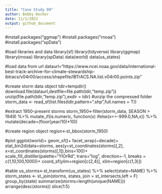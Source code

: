 ```yaml
---
title: "Case Study 09"
author: Bobby Decker
date: 11/1/2022
output: github_document
---
```

#install.packages("ggmap")
#install.packages("rnoaa")
#install.packages("spData")

#load libraries and data
library(sf)
library(tidyverse)
library(ggmap)
library(rnoaa)
library(spData)
data(world)
data(us_states)

#load data from url
dataurl="https://www.ncei.noaa.gov/data/international-best-track-archive-for-climate-stewardship-ibtracs/v04r00/access/shapefile/IBTrACS.NA.list.v04r00.points.zip"

#create storm data object
tdir=tempdir()
download.file(dataurl,destfile=file.path(tdir,"temp.zip"))
unzip(file.path(tdir,"temp.zip"),exdir = tdir) #unzip the compressed folder
storm_data <- read_sf(list.files(tdir,pattern=".shp",full.names = T))

#extract 1950-present storms
storm_1950<-filter(storm_data, SEASON > 1949) %>%
mutate_if(is.numeric, function(x) ifelse(x==-999.0,NA,x)) %>%
mutate(decade=(floor(year/10)*10))

#create region object
region<-st_bbox(storm_1950)

#plot
ggplot(world)+
geom_sf()+
facet_wrap(~decade)+
stat_bin2d(data=storms, aes(y=st_coordinates(storms)[,2], x=st_coordinates(storms)[,1]),bins=100)+
scale_fill_distiller(palette="YlOrRd", trans="log", direction=-1, breaks = c(1,10,100,1000))+
coord_sf(ylim=region[c(2,4)], xlim=region[c(1,3)])

#table
us_storms<-st_transform(us_states) %>%
select(state=NAME) %>%
storm_states <- st_join(storms, states, join = st_intersects,left = F)
group_by(state)
summarize(storms=length(unique(NAME)))
arrange(desc(storms))
slice(1:5)
